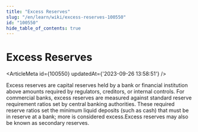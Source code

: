 ```yaml
---
title: "Excess Reserves"
slug: "/en/learn/wiki/excess-reserves-100550"
id: "100550"
hide_table_of_contents: true
---
```



# Excess Reserves

<ArticleMeta id={100550} updatedAt={'2023-09-26 13:58:51'} />
<div className='border-solid border-b border-t-0 my-4 border-[var(--ifm-color-gray-300)]' />

Excess reserves are capital reserves held by a bank or financial institution above amounts required by regulators, creditors, or internal controls. For commercial banks, excess reserves are measured against standard reserve requirement ratios set by central banking authorities. These required reserve ratios set the minimum liquid deposits (such as cash) that must be in reserve at a bank; more is considered excess.Excess reserves may also be known as secondary reserves.
